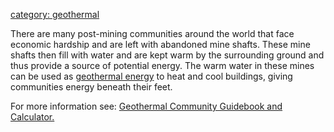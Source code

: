 [[category: geothermal]]

There are many post-mining communities around the world that face economic hardship and are left with abandoned mine shafts. These mine shafts then fill with water and are kept warm by the surrounding ground and thus provide a  source of potential energy. The warm water in these mines can be used as [[geothermal energy]] to heat and cool buildings, giving communities energy beneath their feet.

For more information see: [http://aee-mtu.org/geothermal-calculator-guidebook/ Geothermal Community Guidebook and Calculator.]